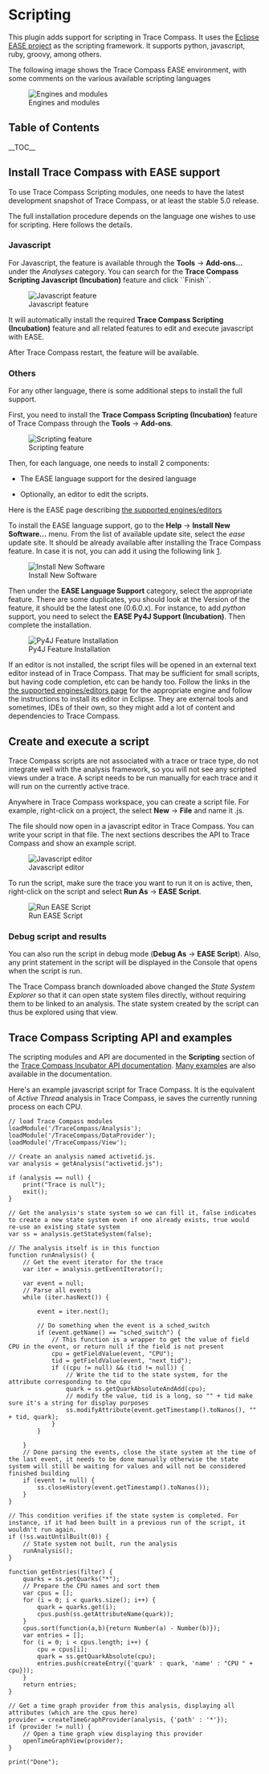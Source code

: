 
= Scripting =

This plugin adds support for scripting in Trace Compass. It uses the [https://www.eclipse.org/ease/ Eclipse EASE project] as the scripting framework. It supports python, javascript, ruby, groovy, among others.

The following image shows the Trace Compass EASE environment, with some comments on the various available scripting languages

[[Image:images/engines_and_modules.png | Engines and modules]]

== Table of Contents ==

__TOC__

== Install Trace Compass with EASE support ==

To use Trace Compass Scripting modules, one needs to have the latest development snapshot of Trace Compass, or at least the stable 5.0 release.

The full installation procedure depends on the language one wishes to use for scripting. Here follows the details.

=== Javascript ===

For Javascript, the feature is available through the '''Tools''' -> '''Add-ons...''' under the ''Analyses'' category. You can search for the '''Trace Compass Scripting Javascript (Incubation)''' feature and click ``Finish``.

[[Image:images/javascript_feature.png | Javascript feature]]

It will automatically install the required '''Trace Compass Scripting (Incubation)''' feature and all related features to edit and execute javascript with EASE.

After Trace Compass restart, the feature will be available.

=== Others ===

For any other language, there is some additional steps to install the full support.

First, you need to install the '''Trace Compass Scripting (Incubation)''' feature of Trace Compass through the '''Tools''' -> '''Add-ons'''.

[[Image:images/scripting_feature.png | Scripting feature]]

Then, for each language, one needs to install 2 components:

* The EASE language support for the desired language

* Optionally, an editor to edit the scripts.

Here is the EASE page describing [https://wiki.eclipse.org/EASE/Engines the supported engines/editors]

To install the EASE language support, go to the '''Help''' -> '''Install New Software...''' menu. From the list of available update site, select the ''ease'' update site. It should be already available after installing the Trace Compass feature. In case it is not, you can add it using the following link [http://download.eclipse.org/ease/update/release].

[[Image:images/install_new_software.png | Install New Software]]

Then under the '''EASE Language Support''' category, select the appropriate feature. There are some duplicates, you should look at the Version of the feature, it should be the latest one (0.6.0.x). For instance, to add ''python'' support, you need to select the '''EASE Py4J Support (Incubation)'''. Then complete the installation.

[[Image:images/py4j_feature.png | Py4J Feature Installation]]

If an editor is not installed, the script files will be opened in an external text editor instead of in Trace Compass. That may be sufficient for small scripts, but having code completion, etc can be handy too. Follow the links in the [https://wiki.eclipse.org/EASE/Engines the supported engines/editors page] for the appropriate engine and follow the instructions to install its editor in Eclipse. They are external tools and sometimes, IDEs of their own, so they might add a lot of content and dependencies to Trace Compass.

== Create and execute a script ==

Trace Compass scripts are not associated with a trace or trace type, do not integrate well with the analysis framework, so you will not see any scripted views under a trace. A script needs to be run manually for each trace and it will run on the currently active trace.

Anywhere in Trace Compass workspace, you can create a script file. For example, right-click on a project, the select '''New''' -> '''File''' and name it <some-file-name>.js.

The file should now open in a javascript editor in Trace Compass. You can write your script in that file. The next sections describes the API to Trace Compass and show an example script.

[[Image:images/javascript_editor.png | Javascript editor]]

To run the script, make sure the trace you want to run it on is active, then, right-click on the script and select '''Run As''' -> '''EASE Script'''.

[[Image:images/run_script.png | Run EASE Script]]

=== Debug script and results ===

You can also run the script in debug mode ('''Debug As''' -> '''EASE Script'''). Also, any print statement in the script will be displayed in the Console that opens when the script is run.

The Trace Compass branch downloaded above changed the ''State System Explorer'' so that it can open state system files directly, without requiring them to be linked to an analysis. The state system created by the script can thus be explored using that view.

== Trace Compass Scripting API and examples ==

The scripting modules and API are documented in the '''Scripting''' section of the  [https://archive.eclipse.org/tracecompass.incubator/doc/javadoc/stable-5.0/apidocs/ Trace Compass Incubator API documentation]. [https://archive.eclipse.org/tracecompass.incubator/doc/javadoc/stable-5.0/apidocs/org/eclipse/tracecompass/incubator/scripting/core/doc-files/examples.html Many examples] are also available in the documentation.

Here's an example javascript script for Trace Compass. It is the equivalent of ''Active Thread'' analysis in Trace Compass, ie saves the currently running process on each CPU.

<pre>
// load Trace Compass modules
loadModule('/TraceCompass/Analysis');
loadModule('/TraceCompass/DataProvider');
loadModule('/TraceCompass/View');

// Create an analysis named activetid.js.
var analysis = getAnalysis("activetid.js");

if (analysis == null) {
	print("Trace is null");
	exit();
}

// Get the analysis's state system so we can fill it, false indicates to create a new state system even if one already exists, true would re-use an existing state system
var ss = analysis.getStateSystem(false);

// The analysis itself is in this function
function runAnalysis() {
	// Get the event iterator for the trace
	var iter = analysis.getEventIterator();

	var event = null;
	// Parse all events
	while (iter.hasNext()) {

		event = iter.next();

		// Do something when the event is a sched_switch
		if (event.getName() == "sched_switch") {
			// This function is a wrapper to get the value of field CPU in the event, or return null if the field is not present
			cpu = getFieldValue(event, "CPU");
			tid = getFieldValue(event, "next_tid");
			if ((cpu != null) && (tid != null)) {
				// Write the tid to the state system, for the attribute corresponding to the cpu
				quark = ss.getQuarkAbsoluteAndAdd(cpu);
				// modify the value, tid is a long, so "" + tid make sure it's a string for display purposes
				ss.modifyAttribute(event.getTimestamp().toNanos(), "" + tid, quark);
			}
		}

	}
	// Done parsing the events, close the state system at the time of the last event, it needs to be done manually otherwise the state system will still be waiting for values and will not be considered finished building
	if (event != null) {
		ss.closeHistory(event.getTimestamp().toNanos());
	}
}

// This condition verifies if the state system is completed. For instance, if it had been built in a previous run of the script, it wouldn't run again.
if (!ss.waitUntilBuilt(0)) {
	// State system not built, run the analysis
	runAnalysis();
}

function getEntries(filter) {
	quarks = ss.getQuarks("*");
	// Prepare the CPU names and sort them
	var cpus = [];
	for (i = 0; i < quarks.size(); i++) {
		quark = quarks.get(i);
		cpus.push(ss.getAttributeName(quark));
	}
	cpus.sort(function(a,b){return Number(a) - Number(b)});
	var entries = [];
	for (i = 0; i < cpus.length; i++) {
		cpu = cpus[i];
		quark = ss.getQuarkAbsolute(cpu);
		entries.push(createEntry({'quark' : quark, 'name' : "CPU " + cpu}));
	}
	return entries;
}

// Get a time graph provider from this analysis, displaying all attributes (which are the cpus here)
provider = createTimeGraphProvider(analysis, {'path' : '*'});
if (provider != null) {
	// Open a time graph view displaying this provider
	openTimeGraphView(provider);
}

print("Done");
</pre>
